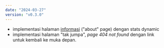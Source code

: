 ```yaml
---
date: "2024-03-27"
version: "v0.3.0"
---
```


- implementasi halaman [informasi](/informasi) ("about" page) dengan stats dynamic
- implementasi halaman "tak jumpa", _page 404 not found_ dengan link untuk kembali ke muka depan.

